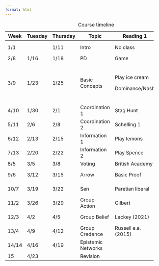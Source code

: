 ```yaml
---
format: html
---
```


+----------+----------+----------+--------------------+---------------------+------------------+
| Week     | Tuesday  | Thursday | Topic              | Reading 1           | Reading 2        |
+==========+==========+==========+====================+=====================+==================+
| 1/1      |          | 1/11     | Intro              | No class            | No reading       |
+----------+----------+----------+--------------------+---------------------+------------------+
| 2/8      | 1/16     | 1/18     | PD                 | Game                | Axelrod          |
+----------+----------+----------+--------------------+---------------------+------------------+
| 3/9      | 1/23     | 1/25     | Basic Concepts     | Play ice cream      | Play centipede   |
|          |          |          |                    |                     |                  |
|          |          |          |                    | Dominance/Nash      | Back Induction   |
+----------+----------+----------+--------------------+---------------------+------------------+
| 4/10     | 1/30     | 2/1      | Coordination 1     | Stag Hunt           | Battle of Sexes  |
+----------+----------+----------+--------------------+---------------------+------------------+
| 5/11     | 2/6      | 2/8      | Coordination 2     | Schelling 1         | Play 2/3 average |
+----------+----------+----------+--------------------+---------------------+------------------+
| 6/12     | 2/13     | 2/15     | Information 1      | Play lemons         | Akerlof paper    |
+----------+----------+----------+--------------------+---------------------+------------------+
| 7/13     | 2/20     | 2/22     | Information 2      | Play Spence         | Play cascades    |
+----------+----------+----------+--------------------+---------------------+------------------+
| 8/5      | 3/5      | 3/8      | Voting             | British Academy     |                  |
+----------+----------+----------+--------------------+---------------------+------------------+
| 9/6      | 3/12     | 3/15     | Arrow              | Basic Proof         | More details     |
+----------+----------+----------+--------------------+---------------------+------------------+
| 10/7     | 3/19     | 3/22     | Sen                | Paretian liberal    | Something else   |
+----------+----------+----------+--------------------+---------------------+------------------+
| 11/2     | 3/26     | 3/29     | Group Action       | Gilbert             | Bratman          |
+----------+----------+----------+--------------------+---------------------+------------------+
| 12/3     | 4/2      | 4/5      | Group Belief       | Lackey (2021)       | Brown (2023)     |
+----------+----------+----------+--------------------+---------------------+------------------+
| 13/4     | 4/9      | 4/12     | Group Credence     | Russell e.a. (2015) | More recent?     |
+----------+----------+----------+--------------------+---------------------+------------------+
| 14/14    | 4/16     | 4/19     | Epistemic Networks |                     |                  |
+----------+----------+----------+--------------------+---------------------+------------------+
| 15       | 4/23     |          | Revision           |                     | No class         |
+----------+----------+----------+--------------------+---------------------+------------------+

: Course timeline